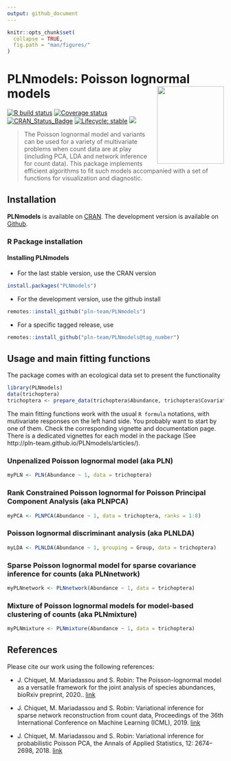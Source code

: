 ```yaml
---
output: github_document
---
```


```r
knitr::opts_chunk$set(
  collapse = TRUE,
  fig.path = "man/figures/"
)
```

# PLNmodels: Poisson lognormal models <img src="man/figures/logo.png" align="right" width="155" height="180"/>

<!-- badges: start -->
[![R build status](https://github.com/pln-team/PLNmodels/workflows/R-CMD-check/badge.svg)](https://github.com/pln-team/PLNmodels/actions)
[![Coverage status](https://codecov.io/gh/pln-team/PLNmodels/branch/master/graph/badge.svg)](https://codecov.io/github/pln-team/PLNmodels?branch=master)
[![CRAN_Status_Badge](http://www.r-pkg.org/badges/version/PLNmodels)](https://cran.r-project.org/package=PLNmodels)
[![Lifecycle: stable](https://img.shields.io/badge/lifecycle-stable-blue.svg)](https://www.tidyverse.org/lifecycle/#stable)
[![](https://img.shields.io/github/last-commit/pln-team/PLNmodels.svg)](https://github.com/pln-team/PLNmodels/commits/master)
<!-- badges: end -->

> The Poisson lognormal model and variants can be used for a variety of multivariate problems when count data are at play (including PCA, LDA and network inference for count data). This package implements efficient algorithms to fit such models accompanied with a set of functions for visualization and diagnostic. 

## Installation

**PLNmodels** is available on [CRAN](https://cran.r-project.org/package=PLNmodels). The development version is available on [Github](https://github.com/pln-team/PLNmodels).

### R Package installation

<!-- #### CRAN dependencies -->

<!-- **PLNmodels** needs the following CRAN R packages, so check that they are are installed on your computer. -->

<!-- ```{r CRAN dependencies, eval = FALSE} -->
<!-- required_CRAN <- c("R6", "glassoFast", "Matrix", "Rcpp", "RcppArmadillo", -->
<!--                    "nloptr", "igraph", "grid", "gridExtra", "dplyr", -->
<!--                    "tidyr", "ggplot2", "corrplot", "magrittr", "devtools") -->
<!-- not_installed_CRAN <- setdiff(required_CRAN, rownames(installed.packages())) -->
<!-- if (length(not_installed_CRAN) > 0) install.packages(not_installed_CRAN) -->
<!-- ``` -->

<!-- #### Bioconductor dependencies -->

<!-- **PLNmodels** also needs two BioConductor packages -->

<!-- ```{r Bioconductor dependencies, eval = FALSE} -->
<!-- required_BioC <- c("phyloseq", "biomformat") -->
<!-- not_installed_BioC <- setdiff(required_BioC, rownames(installed.packages())) -->
<!-- if (length(not_installed_BioC) > 0) BiocManager::install(not_installed_BioC) -->
<!-- ``` -->

#### Installing PLNmodels

- For the last stable version, use the CRAN version

```r
install.packages("PLNmodels")
```

- For the development version, use the github install

```r
remotes::install_github("pln-team/PLNmodels")
```

- For a specific tagged release, use

```r
remotes::install_github("pln-team/PLNmodels@tag_number")
```

## Usage and main fitting functions

The package comes with an ecological data set to present the functionality 

```r
library(PLNmodels)
data(trichoptera)
trichoptera <- prepare_data(trichoptera$Abundance, trichoptera$Covariate)
```

The main fitting functions work with the usual `R formula` notations, with mutivariate responses on the left hand side. You probably want to start by one of them. Check the corresponding vignette and documentation page. There is a dedicated vignettes for each model in the package (See  http://pln-team.github.io/PLNmodels/articles/).

### Unpenalized Poisson lognormal model (aka PLN)

```r
myPLN <- PLN(Abundance ~ 1, data = trichoptera)
```

### Rank Constrained Poisson lognormal for Poisson Principal Component Analysis (aka PLNPCA)

```r
myPCA <- PLNPCA(Abundance ~ 1, data = trichoptera, ranks = 1:8)
```

### Poisson lognormal discriminant analysis (aka PLNLDA)

```r
myLDA <- PLNLDA(Abundance ~ 1, grouping = Group, data = trichoptera)
```

### Sparse Poisson lognormal model for sparse covariance inference for counts (aka PLNnetwork)

```r
myPLNnetwork <- PLNnetwork(Abundance ~ 1, data = trichoptera)
```

### Mixture of Poisson lognormal models for model-based clustering of counts  (aka PLNmixture)

```r
myPLNmixture <- PLNmixture(Abundance ~ 1, data = trichoptera)
```

## References

Please cite our work using the following references:

- J. Chiquet, M. Mariadassou and S. Robin: The Poisson-lognormal model as a versatile framework for the joint analysis of species abundances, bioRxiv preprint, 2020.. [link](https://doi.org/10.1101/2020.10.07.329383)

- J. Chiquet, M. Mariadassou and S. Robin: Variational inference for sparse network reconstruction from count data, Proceedings of the 36th International Conference on Machine Learning (ICML), 2019. 
[link](http://proceedings.mlr.press/v97/chiquet19a.html)

- J. Chiquet, M. Mariadassou and S. Robin: Variational inference for probabilistic Poisson PCA, the Annals of Applied Statistics, 12: 2674–2698, 2018. [link](http://dx.doi.org/10.1214/18-AOAS1177)




